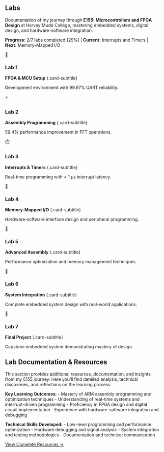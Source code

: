 ::: {.full-width-title}
::: {.section-title-container}
## Labs {.section-title}
:::
:::

::: {.page-content}
::: {.sidebar-left}
:::

::: {.main-content}
::: {.labs-intro .scroll-animate}
Documentation of my journey through **E155: Microcontrollers and FPGA Design** at Harvey Mudd College, mastering embedded systems, digital design, and hardware-software integration.

::: {.progress-indicator}
**Progress:** 2/7 labs completed (29%) | **Current:** Interrupts and Timers | **Next:** Memory-Mapped I/O
:::
:::

::: {.labs-grid}
::: {.lab-card .completed .scroll-animate-left}
::: {.lab-icon}
🔧
:::
### Lab 1
**FPGA & MCU Setup** {.card-subtitle}

Development environment with 99.97% UART reliability.
:::

::: {.lab-card .completed .scroll-animate-scale}
::: {.lab-icon}
⚡
:::
### Lab 2
**Assembly Programming** {.card-subtitle}

59.4% performance improvement in FFT operations.
:::

::: {.lab-card .in-progress .scroll-animate-right}
::: {.lab-icon}
⏱️
:::
### Lab 3
**Interrupts & Timers** {.card-subtitle}

Real-time programming with < 1 μs interrupt latency.
:::

::: {.lab-card .scroll-animate-left}
::: {.lab-icon}
💾
:::
### Lab 4
**Memory-Mapped I/O** {.card-subtitle}

Hardware-software interface design and peripheral programming.
:::

::: {.lab-card .scroll-animate-scale}
::: {.lab-icon}
🚀
:::
### Lab 5
**Advanced Assembly** {.card-subtitle}

Performance optimization and memory management techniques.
:::

::: {.lab-card .scroll-animate-right}
::: {.lab-icon}
🔗
:::
### Lab 6
**System Integration** {.card-subtitle}

Complete embedded system design with real-world applications.
:::

::: {.lab-card .scroll-animate-left}
::: {.lab-icon}
🎯
:::
### Lab 7
**Final Project** {.card-subtitle}

Capstone embedded system demonstrating mastery of design.
:::
:::

:::

::: {.sidebar-right}
:::
:::

::: {.full-width-content}
::: {.section-title-container}
## Lab Documentation & Resources {.section-title}
:::

::: {.scroll-animate}
This section provides additional resources, documentation, and insights from my E155 journey. Here you'll find detailed analysis, technical discoveries, and reflections on the learning process.

**Key Learning Outcomes:**
- Mastery of ARM assembly programming and optimization techniques
- Understanding of real-time systems and interrupt-driven programming
- Proficiency in FPGA design and digital circuit implementation
- Experience with hardware-software integration and debugging

**Technical Skills Developed:**
- Low-level programming and performance optimization
- Hardware debugging and signal analysis
- System integration and testing methodologies
- Documentation and technical communication

[View Complete Resources →](resources.qmd){.btn .btn-secondary}
:::
:::

<script src="scroll-animations.js"></script>

